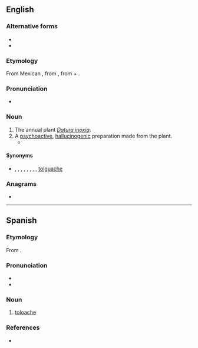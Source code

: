 ==English==

===Alternative forms===
* {{l|en|tolguache}}
* {{l|en|toluache}}

===Etymology===
From Mexican {{bor|en|es|toloache}}, from {{der|en|nci|toloatzin}}, from {{m|nci|toloa|t=to bow the head}} + {{m|nci|tzin|pos=reverential}}.

===Pronunciation===
* {{IPA|en|/tɒlˈwætʃi/}}

===Noun===
{{en-noun|-}}

# The annual plant ''[[Datura inoxia]]''.
# A [[psychoactive]], [[hallucinogenic]] preparation made from the plant.
#* {{quote-book|en|title=Tobacco Use by Native North Americans: Sacred Smoke and Silent Killer| author=Joseph C. Winter| year=2000| passage=Three related tribes, the Costanoan, Esselen, and Salinan, living along the California coast to the south of San Francisco Bay used tobacco and '''''toloache''''' (datura). '''''Toloache''''' was taken for vision quests and to initiate boys into manhood.| url=https://books.google.com/books?id=UGI4hxx6mTQC&lpg=PA34&dq=%22toloache%22&pg=PA33#v=onepage&q=%22toloache%22&f=false|page=33}}

====Synonyms====
* {{sense|plant}} {{vern|pricklyburr}}, {{vern|recurved thorn-apple}}, {{vern|downy thorn-apple}}, {{vern|Indian-apple}}, {{vern|lovache}}, {{l|en|moonflower}}, {{vern|nacazcul}}, {{vern|toloatzin|novern=1}}, [[tolguache]]

===Anagrams===
* {{anagrams|en|a=acehloot|oothecal}}

{{topics|en|Daturas}}

----

==Spanish==

===Etymology===
From {{bor|es|nci|toloatzin}}.

===Pronunciation===
* {{es-IPA}}
* {{IPA|es|/toˈloa̯.tʃe/}}

===Noun===
{{es-noun|m|-}}

# [[#English|toloache]]

===References===
* {{R:DRAE 2001}}

{{C|es|Nightshades}}